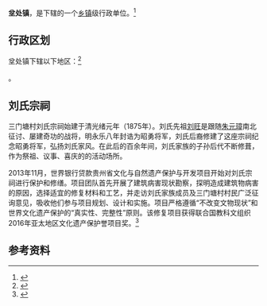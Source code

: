 {{中国乡级行政区|52/26/27/108/000}}

'''坌处镇'''，是{{PRC admin/fullname|52/26/27/108/000|3}}下辖的一个[[乡镇|乡镇]]级行政单位。<ref>{{PRC admin/ref sgc|{{PRC admin/parent|52/26/27/108/000}}}}</ref>

== 行政区划 ==

坌处镇下辖以下地区：<ref>{{PRC admin/ref sgc|52/26/27/108/000}}</ref>

{{PRC admin/children|52/26/27/108/000}}。

==刘氏宗祠==
三门塘村刘氏宗祠始建于清光绪元年（1875年）。刘氏先祖[[刘旺|刘旺]]是跟随[[朱元璋|朱元璋]]南北征讨、屡建奇功的战将，明永乐八年封诰为昭勇将军，刘氏后裔修建了这座宗祠纪念昭勇将军，弘扬刘氏家风。在此后的百余年间，刘氏家族的子孙后代不断修葺，作为祭祖、议事、喜庆的的活动场所。

2013年11月，世界银行贷款贵州省文化与自然遗产保护与开发项目开始对刘氏宗祠进行保护和修缮。项目团队首先开展了建筑病害现状勘察，探明造成建筑物病害的原因，选择适宜的修复材料和工艺，并走访刘氏家族成员及三门塘村村民广泛征询意见，吸收他们参与项目规划、设计和实施。项目严格遵循“不改变文物现状”和世界文化遗产保护的“真实性、完整性”原则。该修复项目获得联合国教科文组织2016年亚太地区文化遗产保护誉项目奖。<ref>{{cite web |author1=秀美黔东南 |title=天柱三门塘刘氏宗祠获亚太地区文化遗产保护荣誉奖 |url=https://mp.weixin.qq.com/s?__biz=MzA4NjcxNjQxMw%3D%3D&idx=4&mid=2650056146&sn=13ac2703c61e382ac98b131bfb31893c |accessdate=2016-10-05}}</ref>

== 参考资料 ==
{{reflist}}

{{PRC admin/navcat|52/26/27/108/000}}